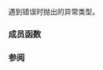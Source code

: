{{cpp/experimental/fs/title|filesystem_error}}
{{cpp/experimental/fs/navbar}}
{{dcl begin}}
{{dcl header|experimental/filesystem}}
{{dcl|since=fs_ts|1=
class filesystem_error;
}}
{{dcl end}}

遇到错误时抛出的异常类型。

{{inheritance diagram/std-experimental-filesystem-filesystem_error}}

===成员函数===
{{dsc begin}}
{{dsc inc|cpp/experimental/fs/filesystem_error/dsc constructor}}
{{dsc inc|cpp/experimental/fs/filesystem_error/dsc path}}
{{dsc inc|cpp/experimental/fs/filesystem_error/dsc what}}
{{dsc end}}

===参阅===
{{todo}}